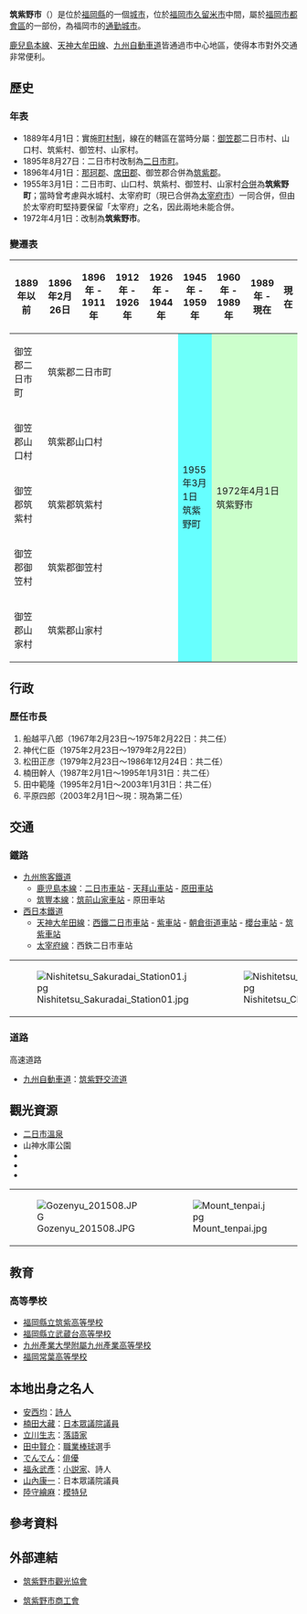 {{日本都市
| 自治體名   = 筑紫野市
| 圖像       = [[File:Chikushi-jinja_keidai.JPG|240px]]
| 圖像說明   = {{Tsl|ja|筑紫神社}}
| 市章       = [[File:Symbol_of_Chikushino_Fukuoka.svg|100px]]
| 日文原名   = 筑紫野市
| 平假名     = ちくしのし
| 羅馬字拼音 = Chikushino-shi
| 都道府縣   = 福岡縣
| 支廳       =
| 編號       = 40217-6
| 面積       = 87.73
| 邊界未定   =
| 人口       = 103,185<ref>{{Cite web| url=https://www.city.chikushino.fukuoka.jp/shiminseikatsubu/shimin/chikushinoshinojinko.html| title=筑紫野市の人口| publisher=筑紫野市| language=ja| accessdate=2020-03-14| archive-date=2021-01-22| archive-url=https://web.archive.org/web/20210122002719/http://www.city.chikushino.fukuoka.jp/shiminseikatsubu/shimin/chikushinoshinojinko.html| dead-url=no}}</ref>
| 統計時間   = 2021年1月1日
| 自治體     = [[小郡市|小郡市]]、[[太宰府市|太宰府市]]、[[大野城市|大野城市]]、[[那珂川市|那珂川市]]、[[飯塚市|飯塚市]]、[[筑前町|筑前町]]<br />'''[[佐賀縣|佐賀縣]]'''：[[鳥栖市|鳥栖市]]、[[基山町|基山町]]
| 樹         = [[山茶|山茶]]
| 花         = [[一串紅|一串紅]]
| 其他象徵物 =
| 其他象徵   =
| 市長       = {{Tsl|ja|藤田陽三}}
| 卸任日期   = 2023年1月31日
| 議員數     = 22
| 郵遞區號   = 818-8686
| 所在地     = 筑紫野市二日市西一丁目1番1号<br>[[File:New_Chikushino_City_hall.jpg|center]]
| 電話號碼   = 92-923-1111
| 外部連結   = {{url|https://www.city.chikushino.fukuoka.jp/}}
| 地圖       = [[File:_Chikushino_in_Fukuoka_Prefecture.png|250px]]
| 註記       = 
}}
'''筑紫野市'''（{{jpn|j=筑紫野市|hg=ちくしのし|rm=Chikushino shi|f=y}}）是位於[[福岡縣|福岡縣]]的一個[[城市|城市]]，位於[[福岡市|福岡市]][[久留米市|久留米市]]中間，屬於[[福岡市都會區|福岡市都會區]]的一部份，為福岡市的[[通勤城市|通勤城市]]。

[[鹿兒島本線|鹿兒島本線]]、[[天神大牟田線|天神大牟田線]]、[[九州自動車道|九州自動車道]]皆通過市中心地區，使得本市對外交通非常便利。

==歷史==
===年表===
* 1889年4月1日：實施[[町村制|町村制]]，線在的轄區在當時分屬：[[御笠郡|御笠郡]]二日市村、山口村、筑紫村、御笠村、山家村。
* 1895年8月27日：二日市村改制為[[二日市町|二日市町]]。
* 1896年4月1日：[[那珂郡_(福岡縣)|那珂郡]]、[[席田郡_(福岡縣)|席田郡]]、御笠郡合併為[[筑紫郡|筑紫郡]]。
* 1955年3月1日：二日市町、山口村、筑紫村、御笠村、山家村[[市町村合併|合併]]為'''筑紫野町'''；當時曾考慮與水城村、太宰府町（現已合併為[[太宰府市|太宰府市]]）一同合併，但由於太宰府町堅持要保留「太宰府」之名，因此兩地未能合併。
* 1972年4月1日：改制為'''筑紫野市'''。

===變遷表===

{| class="wikitable" style="font-size:x-small"
! 1889年以前
! 1896年2月26日
! 1896年 - 1911年
! 1912年 - 1926年
! 1926年 - 1944年
! 1945年 - 1959年
! 1960年 - 1989年
! 1989年 - 現在
! 現在
|-
| 御笠郡二日市町
| colspan=4 | 筑紫郡二日市町
| rowspan=5 style="background-color:#6ff;" | 1955年3月1日<br />筑紫野町
| rowspan=5 colspan=3 style="background-color:#cfc;" | 1972年4月1日<br />筑紫野市
|-
| 御笠郡山口村
| colspan=4 | 筑紫郡山口村
|-
| 御笠郡筑紫村
| colspan=4 | 筑紫郡筑紫村
|-
| 御笠郡御笠村
| colspan=4 | 筑紫郡御笠村
|-
| 御笠郡山家村
| colspan=4 | 筑紫郡山家村
|}

==行政==
===歷任市長===
# 船越平八郎（1967年2月23日～1975年2月22日：共二任）
# 神代仁臣（1975年2月23日～1979年2月22日）
# 松田正彦（1979年2月23日～1986年12月24日：共二任） 
# 楠田幹人（1987年2月1日～1995年1月31日：共二任）
# 田中範隆（1995年2月1日～2003年1月31日：共二任）
# 平原四郎（2003年2月1日～現：現為第二任） 

==交通==
=== 鐵路 ===
* [[九州旅客鐵道|九州旅客鐵道]]
**[[鹿児島本線|鹿児島本線]]：[[二日市站|二日市車站]] - [[天拜山車站|天拜山車站]] - [[原田車站_(福岡縣)|原田車站]]
** [[筑豐本線|筑豐本線]]：[[筑前山家車站|筑前山家車站]] - 原田車站
* [[西日本鐵道|西日本鐵道]]
**[[天神大牟田線|天神大牟田線]]：[[西鐵二日市車站|西鐵二日市車站]] - [[紫車站|紫車站]] - [[朝倉街道車站|朝倉街道車站]] - [[櫻台車站_(福岡縣)|櫻台車站]] - [[筑紫車站|筑紫車站]]
** [[太宰府線|太宰府線]]：西鉄二日市車站

{| border="0" 
|- 
| [[File:Nishitetsu_Sakuradai_Station01.jpg|thumb]] || [[File:Nishitetsu_Chikushi_Station02.jpg|thumb]]
|}

=== 道路 ===
; 高速道路 
* [[九州自動車道|九州自動車道]]：[[筑紫野交流道|筑紫野交流道]]

==觀光資源==
* [[二日市溫泉|二日市溫泉]]
* 山神水庫公園
* {{Tsl|ja|武蔵寺}}
* {{Tsl|ja|筑紫神社}}
* {{Tsl|ja|天拝山}}
{| border="0" 
|- 
| [[File:Gozenyu_201508.JPG|thumb]] || [[File:Mount_tenpai.jpg|thumb]]
|}

==教育==
=== 高等學校 ===
* [[福岡縣立筑紫高等學校|福岡縣立筑紫高等學校]]
* [[福岡縣立武蔵台高等學校|福岡縣立武蔵台高等學校]]
* [[九州產業大學附屬九州產業高等學校|九州產業大學附屬九州產業高等學校]]
* [[福岡常葉高等學校|福岡常葉高等學校]]

== 本地出身之名人 ==
* [[安西均|安西均]]：[[詩人|詩人]]
* [[楠田大藏|楠田大藏]]：[[日本眾議院|日本眾議院]][[議員|議員]]
* [[立川生志|立川生志]]：[[落語|落語家]]
* [[田中賢介|田中賢介]]：[[職業棒球|職業棒球]]選手
* [[でんでん|でんでん]]：[[俳優|俳優]]
* [[福永武彥|福永武彥]]：[[小説家|小説家]]、詩人
* [[山內康一|山內康一]]：日本眾議院議員
* [[陸守繪麻|陸守繪麻]]：[[模特兒|模特兒]]

== 參考資料 ==
{{Reflist}}

==外部連結==
{{commonscat|Chikushino, Fukuoka}}
* {{Ja}} [http://www.chikushino.org/ 筑紫野市觀光協會] {{Wayback|url=http://www.chikushino.org/ |date=20210120092036 }}
* {{Ja}} [http://www.chikushino.ne.jp/ 筑紫野市商工會] {{Wayback|url=http://www.chikushino.ne.jp/ |date=20210120172312 }}

{{福岡縣}}
{{Authority control}}